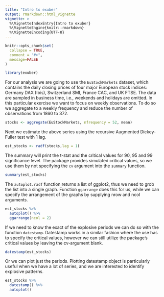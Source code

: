 ```yaml
---
title: "Intro to exuber"
output: rmarkdown::html_vignette
vignette: >
  %\VignetteIndexEntry{Intro to exuber}
  %\VignetteEngine{knitr::rmarkdown}
  %\VignetteEncoding{UTF-8}
---
```


```r
knitr::opts_chunk$set(
  collapse = TRUE,
  comment = "#>",
  message=FALSE
)
```

```r
library(exuber)
```

For our analysis we are going to use the `EuStockMarkets` dataset, which contains the daily closing prices of four major European stock indices: Germany DAX (Ibis), Switzerland SMI, France CAC, and UK FTSE. The data are sampled in business time, i.e., weekends and holidays are omitted. In this particular exercise we want to focus on weekly observations. To do so we aggregate to a weekly frequency and reduce the number of observations from 1860 to 372.

```r
stocks <- aggregate(EuStockMarkets, nfrequency = 52, mean)
```

Next we estimate the above series using the recursive Augmented Dickey-Fuller test with 1 lag.

```r
est_stocks <- radf(stocks,lag = 1)
```

The summary will print the t-stat and the critical values for 90, 95 and 99 significance level. The package provides simulated critical values, so we use them by not specifying the `cv` argument into the `summary` function. 

```r
summary(est_stocks)
```

The `autoplot.radf` function returns a list of ggplot2, thus we need to grob the list into a
single graph. Function `ggarrange` does this for us, while we can specify the arrangement of the graphs
by supplying nrow and ncol arguments.

```r
est_stocks %>% 
  autoplot() %>% 
  ggarrange(ncol = 2)
```

If we need to know the exact of the explosive periods we can do so with the function `datestamp`. Datestamp
works in a similar fashion where the use has to specify the critical values, however we can still utilize the
package's critical values by leaving the cv-argument blank.

```r
datestamp(est_stocks)
```
Or we can plot just the periods. Plotting datestamp object is particularly useful when we have a lot 
of series, and we are interested to identify explosive patterns.

```r
est_stocks %>% 
  datestamp() %>% 
  autoplot()
```

